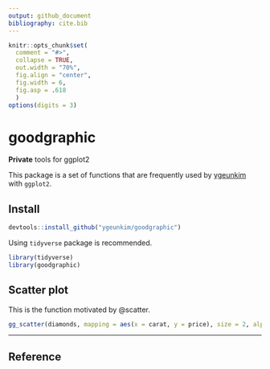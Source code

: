 ```yaml
---
output: github_document
bibliography: cite.bib
---
```


```r
knitr::opts_chunk$set(
  comment = "#>",
  collapse = TRUE,
  out.width = "70%",
  fig.align = "center",
  fig.width = 6,
  fig.asp = .618
  )
options(digits = 3)
```

# goodgraphic

**Private** tools for ggplot2

This package is a set of functions that are frequently used by [ygeunkim](https://github.com/ygeunkim) with `ggplot2`.

## Install

```r
devtools::install_github("ygeunkim/goodgraphic")
```

Using `tidyverse` package is recommended.

```r
library(tidyverse)
library(goodgraphic)
```


## Scatter plot

This is the function motivated by @scatter.

```r
gg_scatter(diamonds, mapping = aes(x = carat, y = price), size = 2, alpha = .2)
```


***

## Reference

